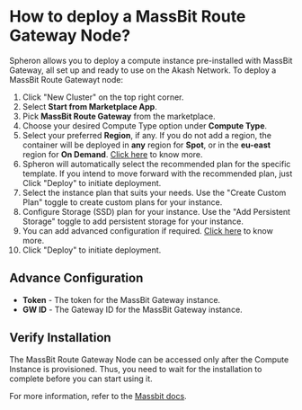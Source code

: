 
# How to deploy a MassBit Route Gateway Node?

Spheron allows you to deploy a compute instance pre-installed with MassBit Gateway, all set up and ready to use on the Akash Network.
To deploy a MassBit Route Gatewayt node:

1. Click "New Cluster" on the top right corner.
2. Select **Start from Marketplace App**.
3. Pick **MassBit Route Gateway** from the marketplace.
4. Choose your desired Compute Type option under **Compute Type**.
5. Select your preferred **Region**, if any. If you do not add a region, the container will be deployed in **any** region for **Spot**, or in the **eu-east** region for **On Demand**. [Click here](/compute/cluster/#region) to know more.
6. Spheron will automatically select the recommended plan for the specific template. If you intend to move forward with the recommended plan, just Click "Deploy" to initiate deployment.
7. Select the instance plan that suits your needs. Use the "Create Custom Plan" toggle to create custom plans for your instance.
8. Configure Storage (SSD) plan for your instance. Use the "Add Persistent Storage" toggle to add persistent storage for your instance.
9. You can add advanced configuration if required. [Click here](/compute/cluster/#additional-configuration-1) to know more.
10. Click "Deploy" to initiate deployment.

## Advance Configuration

- **Token** - The token for the MassBit Gateway instance.
- **GW ID** - The Gateway ID for the MassBit Gateway instance.

## Verify Installation

The MassBit Route Gateway Node can be accessed only after the Compute Instance is provisioned.
Thus, you need to wait for the installation to complete before you can start using it.

For more information, refer to the [Massbit docs](https://docs.massbit.io/about/massbit-intro).

<Navigation name="Deploy MassBit Gateway" />
